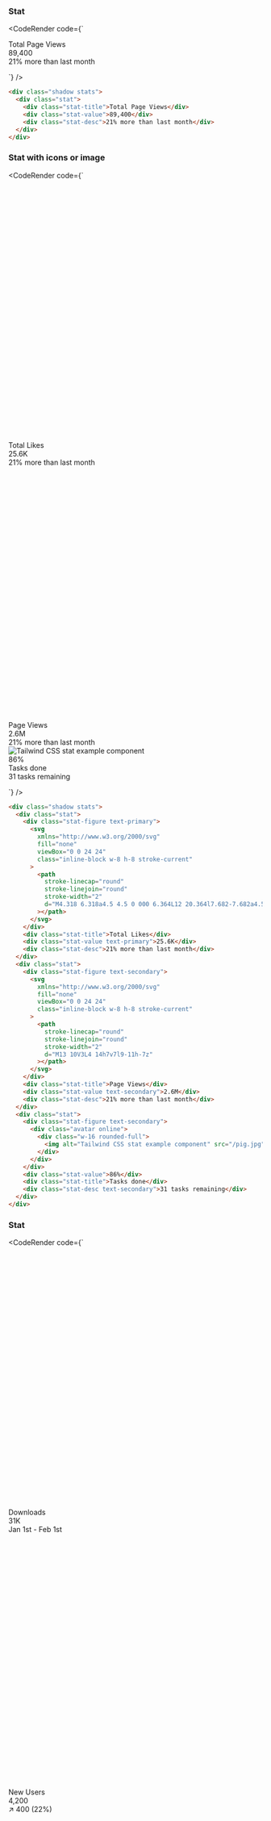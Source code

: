 
### Stat

<CodeRender code={`
<div class="shadow stats">
  <div class="stat">
    <div class="stat-title">Total Page Views</div>
    <div class="stat-value">89,400</div>
    <div class="stat-desc">21% more than last month</div>
  </div>
</div>

`} />
  
```html
<div class="shadow stats">
  <div class="stat">
    <div class="stat-title">Total Page Views</div>
    <div class="stat-value">89,400</div>
    <div class="stat-desc">21% more than last month</div>
  </div>
</div>

```
### Stat with icons or image

<CodeRender code={`
<div class="shadow stats">
  <div class="stat">
    <div class="stat-figure text-primary">
      <svg
        xmlns="http://www.w3.org/2000/svg"
        fill="none"
        viewBox="0 0 24 24"
        class="inline-block w-8 h-8 stroke-current"
      >
        <path
          stroke-linecap="round"
          stroke-linejoin="round"
          stroke-width="2"
          d="M4.318 6.318a4.5 4.5 0 000 6.364L12 20.364l7.682-7.682a4.5 4.5 0 00-6.364-6.364L12 7.636l-1.318-1.318a4.5 4.5 0 00-6.364 0z"
        ></path>
      </svg>
    </div>
    <div class="stat-title">Total Likes</div>
    <div class="stat-value text-primary">25.6K</div>
    <div class="stat-desc">21% more than last month</div>
  </div>
  <div class="stat">
    <div class="stat-figure text-secondary">
      <svg
        xmlns="http://www.w3.org/2000/svg"
        fill="none"
        viewBox="0 0 24 24"
        class="inline-block w-8 h-8 stroke-current"
      >
        <path
          stroke-linecap="round"
          stroke-linejoin="round"
          stroke-width="2"
          d="M13 10V3L4 14h7v7l9-11h-7z"
        ></path>
      </svg>
    </div>
    <div class="stat-title">Page Views</div>
    <div class="stat-value text-secondary">2.6M</div>
    <div class="stat-desc">21% more than last month</div>
  </div>
  <div class="stat">
    <div class="stat-figure text-secondary">
      <div class="avatar online">
        <div class="w-16 rounded-full">
          <img alt="Tailwind CSS stat example component" src="/pig.jpg" />
        </div>
      </div>
    </div>
    <div class="stat-value">86%</div>
    <div class="stat-title">Tasks done</div>
    <div class="stat-desc text-secondary">31 tasks remaining</div>
  </div>
</div>

`} />
  
```html
<div class="shadow stats">
  <div class="stat">
    <div class="stat-figure text-primary">
      <svg
        xmlns="http://www.w3.org/2000/svg"
        fill="none"
        viewBox="0 0 24 24"
        class="inline-block w-8 h-8 stroke-current"
      >
        <path
          stroke-linecap="round"
          stroke-linejoin="round"
          stroke-width="2"
          d="M4.318 6.318a4.5 4.5 0 000 6.364L12 20.364l7.682-7.682a4.5 4.5 0 00-6.364-6.364L12 7.636l-1.318-1.318a4.5 4.5 0 00-6.364 0z"
        ></path>
      </svg>
    </div>
    <div class="stat-title">Total Likes</div>
    <div class="stat-value text-primary">25.6K</div>
    <div class="stat-desc">21% more than last month</div>
  </div>
  <div class="stat">
    <div class="stat-figure text-secondary">
      <svg
        xmlns="http://www.w3.org/2000/svg"
        fill="none"
        viewBox="0 0 24 24"
        class="inline-block w-8 h-8 stroke-current"
      >
        <path
          stroke-linecap="round"
          stroke-linejoin="round"
          stroke-width="2"
          d="M13 10V3L4 14h7v7l9-11h-7z"
        ></path>
      </svg>
    </div>
    <div class="stat-title">Page Views</div>
    <div class="stat-value text-secondary">2.6M</div>
    <div class="stat-desc">21% more than last month</div>
  </div>
  <div class="stat">
    <div class="stat-figure text-secondary">
      <div class="avatar online">
        <div class="w-16 rounded-full">
          <img alt="Tailwind CSS stat example component" src="/pig.jpg" />
        </div>
      </div>
    </div>
    <div class="stat-value">86%</div>
    <div class="stat-title">Tasks done</div>
    <div class="stat-desc text-secondary">31 tasks remaining</div>
  </div>
</div>

```
### Stat

<CodeRender code={`
<div class="shadow stats">
  <div class="stat">
    <div class="stat-figure text-secondary">
      <svg
        xmlns="http://www.w3.org/2000/svg"
        fill="none"
        viewBox="0 0 24 24"
        class="inline-block w-8 h-8 stroke-current"
      >
        <path
          stroke-linecap="round"
          stroke-linejoin="round"
          stroke-width="2"
          d="M13 16h-1v-4h-1m1-4h.01M21 12a9 9 0 11-18 0 9 9 0 0118 0z"
        ></path>
      </svg>
    </div>
    <div class="stat-title">Downloads</div>
    <div class="stat-value">31K</div>
    <div class="stat-desc">Jan 1st - Feb 1st</div>
  </div>
  <div class="stat">
    <div class="stat-figure text-secondary">
      <svg
        xmlns="http://www.w3.org/2000/svg"
        fill="none"
        viewBox="0 0 24 24"
        class="inline-block w-8 h-8 stroke-current"
      >
        <path
          stroke-linecap="round"
          stroke-linejoin="round"
          stroke-width="2"
          d="M12 6V4m0 2a2 2 0 100 4m0-4a2 2 0 110 4m-6 8a2 2 0 100-4m0 4a2 2 0 110-4m0 4v2m0-6V4m6 6v10m6-2a2 2 0 100-4m0 4a2 2 0 110-4m0 4v2m0-6V4"
        ></path>
      </svg>
    </div>
    <div class="stat-title">New Users</div>
    <div class="stat-value">4,200</div>
    <div class="stat-desc">↗︎ 400 (22%)</div>
  </div>
  <div class="stat">
    <div class="stat-figure text-secondary">
      <svg
        xmlns="http://www.w3.org/2000/svg"
        fill="none"
        viewBox="0 0 24 24"
        class="inline-block w-8 h-8 stroke-current"
      >
        <path
          stroke-linecap="round"
          stroke-linejoin="round"
          stroke-width="2"
          d="M5 8h14M5 8a2 2 0 110-4h14a2 2 0 110 4M5 8v10a2 2 0 002 2h10a2 2 0 002-2V8m-9 4h4"
        ></path>
      </svg>
    </div>
    <div class="stat-title">New Registers</div>
    <div class="stat-value">1,200</div>
    <div class="stat-desc">↘︎ 90 (14%)</div>
  </div>
</div>

`} />
  
```html
<div class="shadow stats">
  <div class="stat">
    <div class="stat-figure text-secondary">
      <svg
        xmlns="http://www.w3.org/2000/svg"
        fill="none"
        viewBox="0 0 24 24"
        class="inline-block w-8 h-8 stroke-current"
      >
        <path
          stroke-linecap="round"
          stroke-linejoin="round"
          stroke-width="2"
          d="M13 16h-1v-4h-1m1-4h.01M21 12a9 9 0 11-18 0 9 9 0 0118 0z"
        ></path>
      </svg>
    </div>
    <div class="stat-title">Downloads</div>
    <div class="stat-value">31K</div>
    <div class="stat-desc">Jan 1st - Feb 1st</div>
  </div>
  <div class="stat">
    <div class="stat-figure text-secondary">
      <svg
        xmlns="http://www.w3.org/2000/svg"
        fill="none"
        viewBox="0 0 24 24"
        class="inline-block w-8 h-8 stroke-current"
      >
        <path
          stroke-linecap="round"
          stroke-linejoin="round"
          stroke-width="2"
          d="M12 6V4m0 2a2 2 0 100 4m0-4a2 2 0 110 4m-6 8a2 2 0 100-4m0 4a2 2 0 110-4m0 4v2m0-6V4m6 6v10m6-2a2 2 0 100-4m0 4a2 2 0 110-4m0 4v2m0-6V4"
        ></path>
      </svg>
    </div>
    <div class="stat-title">New Users</div>
    <div class="stat-value">4,200</div>
    <div class="stat-desc">↗︎ 400 (22%)</div>
  </div>
  <div class="stat">
    <div class="stat-figure text-secondary">
      <svg
        xmlns="http://www.w3.org/2000/svg"
        fill="none"
        viewBox="0 0 24 24"
        class="inline-block w-8 h-8 stroke-current"
      >
        <path
          stroke-linecap="round"
          stroke-linejoin="round"
          stroke-width="2"
          d="M5 8h14M5 8a2 2 0 110-4h14a2 2 0 110 4M5 8v10a2 2 0 002 2h10a2 2 0 002-2V8m-9 4h4"
        ></path>
      </svg>
    </div>
    <div class="stat-title">New Registers</div>
    <div class="stat-value">1,200</div>
    <div class="stat-desc">↘︎ 90 (14%)</div>
  </div>
</div>

```
### Centered items

<CodeRender code={`
<div class="shadow stats">
  <div class="stat place-items-center">
    <div class="stat-title">Downloads</div>
    <div class="stat-value">31K</div>
    <div class="stat-desc">From January 1st to February 1st</div>
  </div>
  <div class="stat place-items-center">
    <div class="stat-title">Users</div>
    <div class="stat-value text-secondary">4,200</div>
    <div class="stat-desc text-secondary">↗︎ 40 (2%)</div>
  </div>
  <div class="stat place-items-center">
    <div class="stat-title">New Registers</div>
    <div class="stat-value">1,200</div>
    <div class="stat-desc">↘︎ 90 (14%)</div>
  </div>
</div>

`} />
  
```html
<div class="shadow stats">
  <div class="stat place-items-center">
    <div class="stat-title">Downloads</div>
    <div class="stat-value">31K</div>
    <div class="stat-desc">From January 1st to February 1st</div>
  </div>
  <div class="stat place-items-center">
    <div class="stat-title">Users</div>
    <div class="stat-value text-secondary">4,200</div>
    <div class="stat-desc text-secondary">↗︎ 40 (2%)</div>
  </div>
  <div class="stat place-items-center">
    <div class="stat-title">New Registers</div>
    <div class="stat-value">1,200</div>
    <div class="stat-desc">↘︎ 90 (14%)</div>
  </div>
</div>

```
### Vertical

<CodeRender code={`
<div class="shadow stats stats-vertical">
  <div class="stat">
    <div class="stat-title">Downloads</div>
    <div class="stat-value">31K</div>
    <div class="stat-desc">Jan 1st - Feb 1st</div>
  </div>
  <div class="stat">
    <div class="stat-title">New Users</div>
    <div class="stat-value">4,200</div>
    <div class="stat-desc">↗︎ 400 (22%)</div>
  </div>
  <div class="stat">
    <div class="stat-title">New Registers</div>
    <div class="stat-value">1,200</div>
    <div class="stat-desc">↘︎ 90 (14%)</div>
  </div>
</div>

`} />
  
```html
<div class="shadow stats stats-vertical">
  <div class="stat">
    <div class="stat-title">Downloads</div>
    <div class="stat-value">31K</div>
    <div class="stat-desc">Jan 1st - Feb 1st</div>
  </div>
  <div class="stat">
    <div class="stat-title">New Users</div>
    <div class="stat-value">4,200</div>
    <div class="stat-desc">↗︎ 400 (22%)</div>
  </div>
  <div class="stat">
    <div class="stat-title">New Registers</div>
    <div class="stat-value">1,200</div>
    <div class="stat-desc">↘︎ 90 (14%)</div>
  </div>
</div>

```
### Responsive (vertical on small screen, horizontal on large screen)

<CodeRender code={`
<div class="shadow stats stats-vertical lg:stats-horizontal">
  <div class="stat">
    <div class="stat-title">Downloads</div>
    <div class="stat-value">31K</div>
    <div class="stat-desc">Jan 1st - Feb 1st</div>
  </div>
  <div class="stat">
    <div class="stat-title">New Users</div>
    <div class="stat-value">4,200</div>
    <div class="stat-desc">↗︎ 400 (22%)</div>
  </div>
  <div class="stat">
    <div class="stat-title">New Registers</div>
    <div class="stat-value">1,200</div>
    <div class="stat-desc">↘︎ 90 (14%)</div>
  </div>
</div>

`} />
  
```html
<div class="shadow stats stats-vertical lg:stats-horizontal">
  <div class="stat">
    <div class="stat-title">Downloads</div>
    <div class="stat-value">31K</div>
    <div class="stat-desc">Jan 1st - Feb 1st</div>
  </div>
  <div class="stat">
    <div class="stat-title">New Users</div>
    <div class="stat-value">4,200</div>
    <div class="stat-desc">↗︎ 400 (22%)</div>
  </div>
  <div class="stat">
    <div class="stat-title">New Registers</div>
    <div class="stat-value">1,200</div>
    <div class="stat-desc">↘︎ 90 (14%)</div>
  </div>
</div>

```
### With custom colors and button

<CodeRender code={`
<div class="stats bg-primary text-primary-content">
  <div class="stat">
    <div class="stat-title">Account balance</div>
    <div class="stat-value">$89,400</div>
    <div class="stat-actions"><button class="btn btn-sm btn-success">Add funds</button></div>
  </div>
  <div class="stat">
    <div class="stat-title">Current balance</div>
    <div class="stat-value">$89,400</div>
    <div class="stat-actions">
      <button class="btn btn-sm">Withdrawal</button>
      <button class="btn btn-sm">deposit</button>
    </div>
  </div>
</div>

`} />
  
```html
<div class="stats bg-primary text-primary-content">
  <div class="stat">
    <div class="stat-title">Account balance</div>
    <div class="stat-value">$89,400</div>
    <div class="stat-actions"><button class="btn btn-sm btn-success">Add funds</button></div>
  </div>
  <div class="stat">
    <div class="stat-title">Current balance</div>
    <div class="stat-value">$89,400</div>
    <div class="stat-actions">
      <button class="btn btn-sm">Withdrawal</button>
      <button class="btn btn-sm">deposit</button>
    </div>
  </div>
</div>

```   

    